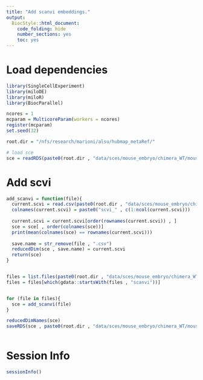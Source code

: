 ```yaml
---
title: "Add scanvi embeddings."
output:
  BiocStyle::html_document:
    code_folding: hide
    number_sections: yes
    toc: yes  
---
```

# Load dependencies

```r


library(SingleCellExperiment)
library(miloDE)
library(miloR)
library(BiocParallel)

ncores = 1
mcparam = MulticoreParam(workers = ncores)
register(mcparam)
set.seed(32)

root.dir = "/nfs/research/marioni/alsu/hubmap_metaRef/"

# load sce 
sce = readRDS(paste0(root.dir , "data/sces/mouse_embryo/chimera_WT/mouse_embryo_wt_chimera.Rds"))


```

# Add scvi

```r


add_scanvi = function(file){
  current.scvi = read.csv(paste0(root.dir , "data/sces/mouse_embryo/chimera_WT/scvi/" , file) , row.names = 1)
  colnames(current.scvi) = paste0("scvi_" , c(1:ncol(current.scvi)))
  
  current.scvi = current.scvi[order(rownames(current.scvi)) , ]
  sce = sce[ , order(colnames(sce))]
  print(mean(colnames(sce) == rownames(current.scvi)))
  
  save.name = str_remove(file , ".csv")
  reducedDim(sce , save.name) = current.scvi
  return(sce)
}


files = list.files(paste0(root.dir , "data/sces/mouse_embryo/chimera_WT/scvi/"))
files = files[which(gdata::startsWith(files , "scanvi"))]


for (file in files){
  sce = add_scanvi(file)
}

reducedDimNames(sce)
saveRDS(sce , paste0(root.dir , "data/sces/mouse_embryo/chimera_WT/mouse_embryo_wt_chimera.Rds"))



```

# Session Info

```r
sessionInfo()
```
